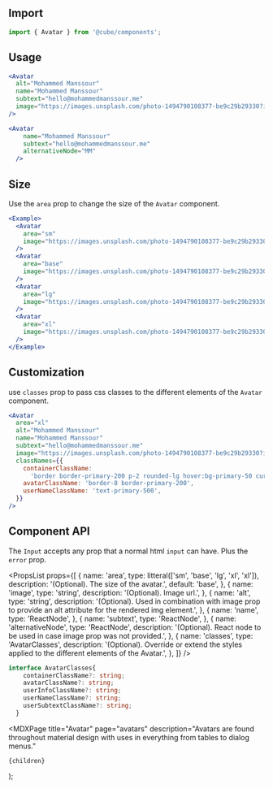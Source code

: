 


<Head>
  <title>Avatar - Cube</title>
  <meta
    name="description"
    content="Avatars are found throughout material design with uses in everything from tables to dialog menus."
  />
</Head>

## Import

```js
import { Avatar } from '@cube/components';
```

## Usage

<Example>
  <Avatar
    alt="Mohammed Manssour"
    name="Mohammed Manssour"
    subtext="hello@mohammedmanssour.me"
    image="https://images.unsplash.com/photo-1494790108377-be9c29b29330?ixid=MnwxMjA3fDB8MHxwaG90by1wYWdlfHx8fGVufDB8fHx8&ixlib=rb-1.2.1&auto=format&fit=facearea&facepad=2&w=256&h=256&q=80"
  />

  <Avatar
    name="Mohammed Manssour"
    subtext="hello@mohammedmanssour.me"
    alternativeNode="MM"
  />
</Example>

```jsx
<Avatar
  alt="Mohammed Manssour"
  name="Mohammed Manssour"
  subtext="hello@mohammedmanssour.me"
  image="https://images.unsplash.com/photo-1494790108377-be9c29b29330?ixid=MnwxMjA3fDB8MHxwaG90by1wYWdlfHx8fGVufDB8fHx8&ixlib=rb-1.2.1&auto=format&fit=facearea&facepad=2&w=256&h=256&q=80"
/>

<Avatar
    name="Mohammed Manssour"
    subtext="hello@mohammedmanssour.me"
    alternativeNode="MM"
  />
```

## Size

Use the `area` prop to change the size of the `Avatar` component.

<Example>
  <Avatar
    area="sm"
    image="https://images.unsplash.com/photo-1494790108377-be9c29b29330?ixid=MnwxMjA3fDB8MHxwaG90by1wYWdlfHx8fGVufDB8fHx8&ixlib=rb-1.2.1&auto=format&fit=facearea&facepad=2&w=256&h=256&q=80"
  />
  <Avatar
    area="base"
    image="https://images.unsplash.com/photo-1494790108377-be9c29b29330?ixid=MnwxMjA3fDB8MHxwaG90by1wYWdlfHx8fGVufDB8fHx8&ixlib=rb-1.2.1&auto=format&fit=facearea&facepad=2&w=256&h=256&q=80"
  />
  <Avatar
    area="lg"
    image="https://images.unsplash.com/photo-1494790108377-be9c29b29330?ixid=MnwxMjA3fDB8MHxwaG90by1wYWdlfHx8fGVufDB8fHx8&ixlib=rb-1.2.1&auto=format&fit=facearea&facepad=2&w=256&h=256&q=80"
  />
  <Avatar
    area="xl"
    image="https://images.unsplash.com/photo-1494790108377-be9c29b29330?ixid=MnwxMjA3fDB8MHxwaG90by1wYWdlfHx8fGVufDB8fHx8&ixlib=rb-1.2.1&auto=format&fit=facearea&facepad=2&w=256&h=256&q=80"
  />
</Example>

```jsx /area/
<Example>
  <Avatar
    area="sm"
    image="https://images.unsplash.com/photo-1494790108377-be9c29b29330?ixid=MnwxMjA3fDB8MHxwaG90by1wYWdlfHx8fGVufDB8fHx8&ixlib=rb-1.2.1&auto=format&fit=facearea&facepad=2&w=256&h=256&q=80"
  />
  <Avatar
    area="base"
    image="https://images.unsplash.com/photo-1494790108377-be9c29b29330?ixid=MnwxMjA3fDB8MHxwaG90by1wYWdlfHx8fGVufDB8fHx8&ixlib=rb-1.2.1&auto=format&fit=facearea&facepad=2&w=256&h=256&q=80"
  />
  <Avatar
    area="lg"
    image="https://images.unsplash.com/photo-1494790108377-be9c29b29330?ixid=MnwxMjA3fDB8MHxwaG90by1wYWdlfHx8fGVufDB8fHx8&ixlib=rb-1.2.1&auto=format&fit=facearea&facepad=2&w=256&h=256&q=80"
  />
  <Avatar
    area="xl"
    image="https://images.unsplash.com/photo-1494790108377-be9c29b29330?ixid=MnwxMjA3fDB8MHxwaG90by1wYWdlfHx8fGVufDB8fHx8&ixlib=rb-1.2.1&auto=format&fit=facearea&facepad=2&w=256&h=256&q=80"
  />
</Example>
```

## Customization

use `classes` prop to pass css classes to the different elements of the `Avatar` component.

<Example>
  <Avatar
    area="xl"
    alt="Mohammed Manssour"
    name="Mohammed Manssour"
    subtext="hello@mohammedmanssour.me"
    image="https://images.unsplash.com/photo-1494790108377-be9c29b29330?ixid=MnwxMjA3fDB8MHxwaG90by1wYWdlfHx8fGVufDB8fHx8&ixlib=rb-1.2.1&auto=format&fit=facearea&facepad=2&w=256&h=256&q=80"
    classNames={{
      containerClassName:
        'border border-primary-200 p-2 rounded-lg hover:bg-primary-50 cursor-pointer',
      avatarClassName: 'border-8 border-primary-200',
      userNameClassName: 'text-primary-500',
    }}
  />
</Example>

```jsx /classNames/
<Avatar
  area="xl"
  alt="Mohammed Manssour"
  name="Mohammed Manssour"
  subtext="hello@mohammedmanssour.me"
  image="https://images.unsplash.com/photo-1494790108377-be9c29b29330?ixid=MnwxMjA3fDB8MHxwaG90by1wYWdlfHx8fGVufDB8fHx8&ixlib=rb-1.2.1&auto=format&fit=facearea&facepad=2&w=256&h=256&q=80"
  classNames={{
    containerClassName:
      'border border-primary-200 p-2 rounded-lg hover:bg-primary-50 cursor-pointer',
    avatarClassName: 'border-8 border-primary-200',
    userNameClassName: 'text-primary-500',
  }}
/>
```

## Component API

The `Input` accepts any prop that a normal html `input` can have. Plus the `error` prop.

<PropsList
  props={[
    {
      name: 'area',
      type: litteral(['sm', 'base', 'lg', 'xl', 'xl']),
      description: '(Optional). The size of the avatar.',
      default: 'base',
    },
    {
      name: 'image',
      type: 'string',
      description: '(Optional). Image url.',
    },
    {
      name: 'alt',
      type: 'string',
      description:
        '(Optional). Used in combination with image prop to provide an alt attribute for the rendered img element.',
    },
    {
      name: 'name',
      type: 'ReactNode',
    },
    {
      name: 'subtext',
      type: 'ReactNode',
    },
    {
      name: 'alternativeNode',
      type: 'ReactNode',
      description:
        '(Optional). React node to be used in case image prop was not provided.',
    },
    {
      name: 'classes',
      type: 'AvatarClasses',
      description:
        '(Optional). Override or extend the styles applied to the different elements of the Avatar.',
    },
  ]}
/>
```ts
interface AvatarClasses{
    containerClassName?: string;
    avatarClassName?: string;
    userInfoClassName?: string;
    userNameClassName?: string;
    userSubtextClassName?: string;
  }
```

  <MDXPage
    title="Avatar"
    page="avatars"
    description="Avatars are found throughout material design with uses in everything from tables to dialog menus."
  >
    {children}
  </MDXPage>
);

